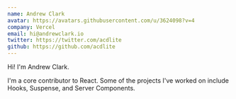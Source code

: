 ```yaml
---
name: Andrew Clark
avatar: https://avatars.githubusercontent.com/u/3624098?v=4
company: Vercel
email: hi@andrewclark.io
twitter: https://twitter.com/acdlite
github: https://github.com/acdlite
---
```


Hi! I'm Andrew Clark.

I'm a core contributor to React. Some of the projects I've worked on include Hooks, Suspense, and Server Components.

